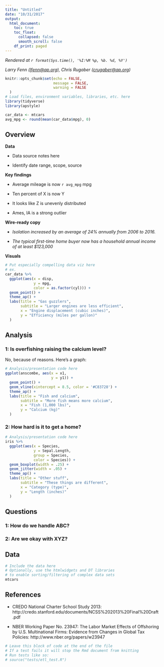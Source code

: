 ```yaml
---
title: "Untitled"
date: "10/31/2017"
output:
  html_document:
    toc: true
    toc_float:
      collapsed: false
      smooth_scroll: false
    df_print: paged
---
```

<!-- Timestamp: leave this in to automatically track when a file is rendered -->
*Rendered at `r format(Sys.time(), '%I:%M %p, %b. %d, %Y')`*

<!-- Contact info: leave author/reporter/editor contact info here -->
*Larry Fenn (<lfenn@ap.org>), Chris Rugaber (<crugaber@ap.org>)*

```r
knitr::opts_chunk$set(echo = FALSE, 
                      message = FALSE, 
                      warning = FALSE
  )
# Load files, environment variables, libraries, etc. here
library(tidyverse)
library(apstyle)

car_data <- mtcars
avg_mpg <- round(mean(car_data$mpg), 0)
```

## Overview

<!-- This section is for presenting the key takeaways and wire-ready content -->

**Data**

- Data source notes here

- Identify date range, scope, source

**Key findings**

- Average mileage is now `r avg_mpg` mpg

- Ten percent of X is now Y

- It looks like Z is unevenly distributed

- Ames, IA is a strong outlier

**Wire-ready copy**

- *Isolation increased by an average of 24% annually from 2006 to 2016.*

- *The typical first-time home buyer now has a household annual income of at least $123,000*

**Visuals**

```r
# Put especially compelling data viz here
# ex.
car_data %>%
  ggplot(aes(x = disp, 
             y = mpg, 
             color = as.factor(cyl))) +
  geom_point() + 
  theme_ap() +
  labs(title = "Gas guzzlers",
       subtitle = "Larger engines are less efficient",
       x = "Engine displacement (cubic inches)",
       y = "Efficiency (miles per gallon)"
  )
```

## Analysis

<!-- This section is for more detailed exposition of specific points -->

### 1: Is overfishing raising the calcium level?

No, because of reasons. Here's a graph:

```r
# Analysis/presentation code here
ggplot(anscombe, aes(x = x1, 
                     y = y1)) +
  geom_point() + 
  geom_vline(xintercept = 8.5, color = '#C83728') +
  theme_ap() +
  labs(title = "Fish and calcium",
       subtitle = "More fish means more calcium",
       x = "Fish (1,000 lbs)",
       y = "Calcium (kg)"
  )
```

### 2: How hard is it to get a home?
```r
# Analysis/presentation code here
iris %>%
  ggplot(aes(x = Species, 
             y = Sepal.Length, 
             group = Species, 
             color = Species)) +
  geom_boxplot(width = .25) +
  geom_jitter(width = .05) + 
  theme_ap() +
  labs(title = "Other stuff",
       subtitle = "These things are different",
       x = "Category (type)",
       y = "Length (inches)"
  )
```

## Questions

<!-- This section is for tracking open-ended questions for follow-up -->

### 1: How do we handle ABC?

### 2: Are we okay with XYZ?

## Data

<!-- This section is for providing the raw data; omit this as desired -->

```r
# Include the data here
# Optionally, use the htmlwidgets and DT libraries 
# to enable sorting/filtering of complex data sets
mtcars
```

## References

<!-- This section is for including references to related material -->

- CREDO National Charter School Study 2013: http://credo.stanford.edu/documents/NCSS%202013%20Final%20Draft.pdf

- NBER Working Paper No. 23947: The Labor Market Effects of Offshoring by U.S. Multinational Firms: Evidence from Changes in Global Tax Policies: http://www.nber.org/papers/w23947

<!-- This section is for a tests code block -->

```r
# Leave this block of code at the end of the file
# If a test fails it will stop the Rmd document from knitting
# Run tests like so:
# source("tests/etl_test.R")
```
